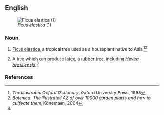 ==English==
[[Image:Ficus elastica1.jpg|thumb|''Ficus elastica'' (1)]]

===Noun===
{{en-noun|rubber plants}}

# {{botany}} [[Ficus elastica]], a tropical tree used as a houseplant native to Asia.<ref name="Illustr. Oxford 1998">''The Illustrated Oxford Dictionary'', Oxford University Press, 1998</ref><ref>''Botanica. The Illustrated AZ of over 10000 garden plants and how to cultivate them'', Könemann, 2004</ref>
#{{botany}} A tree which can produce [[latex]], a [[rubber tree]], including ''[[Hevea brasiliensis]]''.<ref name="Illustr. Oxford 1998"/>

===References===
<references/>